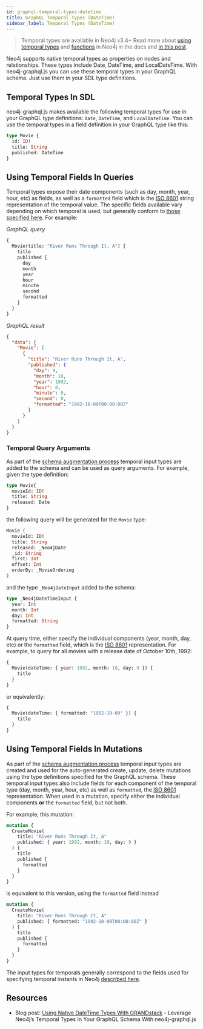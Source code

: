 ```yaml
---
id: graphql-temporal-types-datetime
title: GraphQL Temporal Types (DateTime)
sidebar_label: Temporal Types (DateTime)
---
```


> Temporal types are available in Neo4j v3.4+ Read more about [using temporal types](https://neo4j.com/docs/cypher-manual/current/syntax/temporal/) and [functions](https://neo4j.com/docs/cypher-manual/current/functions/temporal/) in Neo4j in the docs and [in this post](https://www.adamcowley.co.uk/neo4j/temporal-native-dates/).

Neo4j supports native temporal types as properties on nodes and relationships. These types include Date, DateTime, and LocalDateTime. With neo4j-graphql.js you can use these temporal types in your GraphQL schema. Just use them in your SDL type definitions.

## Temporal Types In SDL

neo4j-graphql.js makes available the following temporal types for use in your GraphQL type definitions: `Date`, `DateTime`, and `LocalDateTime`. You can use the temporal types in a field definition in your GraphQL type like this:

```graphql
type Movie {
  id: ID!
  title: String
  published: DateTime
}
```

## Using Temporal Fields In Queries

Temporal types expose their date components (such as day, month, year, hour, etc) as fields, as well as a `formatted` field which is the [ISO 8601](https://en.wikipedia.org/wiki/ISO_8601) string representation of the temporal value. The specific fields available vary depending on which temporal is used, but generally conform to [those specified here](https://neo4j.com/docs/cypher-manual/current/syntax/temporal/). For example:

_GraphQL query_

```graphql
{
  Movie(title: "River Runs Through It, A") {
    title
    published {
      day
      month
      year
      hour
      minute
      second
      formatted
    }
  }
}
```

_GraphQL result_

```json
{
  "data": {
    "Movie": [
      {
        "title": "River Runs Through It, A",
        "published": {
          "day": 9,
          "month": 10,
          "year": 1992,
          "hour": 0,
          "minute": 0,
          "second": 0,
          "formatted": "1992-10-09T00:00:00Z"
        }
      }
    ]
  }
}
```

### Temporal Query Arguments

As part of the [schema augmentation process](graphql-schema-generation-augmentation.mdx) temporal input types are added to the schema and can be used as query arguments. For example, given the type definition:

```graphql
type Movie{
  movieId: ID!
  title: String
  released: Date
}
```

the following query will be generated for the `Movie` type:

```graphql
Movie (
  movieId: ID!
  title: String
  released: _Neo4jDate
  _id: String
  first: Int
  offset: Int
  orderBy: _MovieOrdering
)
```

and the type `_Neo4jDateInput` added to the schema:

```graphql
type _Neo4jDateTimeInput {
  year: Int
  month: Int
  day: Int
  formatted: String
}
```

At query time, either specify the individual components (year, month, day, etc) or the `formatted` field, which is the [ISO 8601](https://en.wikipedia.org/wiki/ISO_8601) representation. For example, to query for all movies with a release date of October 10th, 1992:

```graphql
{
  Movie(dateTime: { year: 1992, month: 10, day: 9 }) {
    title
  }
}
```

or equivalently:

```graphql
{
  Movie(dateTime: { formatted: "1992-10-09" }) {
    title
  }
}
```

## Using Temporal Fields In Mutations

As part of the [schema augmentation process](#schema-augmentation) temporal input types are created and used for the auto-generated create, update, delete mutations using the type definitions specified for the GraphQL schema. These temporal input types also include fields for each component of the temporal type (day, month, year, hour, etc) as well as `formatted`, the [ISO 8601](https://en.wikipedia.org/wiki/ISO_8601) representation. When used in a mutation, specify either the individual components **or** the `formatted` field, but not both.

For example, this mutation:

```graphql
mutation {
  CreateMovie(
    title: "River Runs Through It, A"
    published: { year: 1992, month: 10, day: 9 }
  ) {
    title
    published {
      formatted
    }
  }
}
```

is equivalent to this version, using the `formatted` field instead

```graphql
mutation {
  CreateMovie(
    title: "River Runs Through It, A"
    published: { formatted: "1992-10-09T00:00:00Z" }
  ) {
    title
    published {
      formatted
    }
  }
}
```

The input types for temporals generally correspond to the fields used for specifying temporal instants in Neo4j [described here](https://neo4j.com/docs/cypher-manual/current/syntax/temporal/#cypher-temporal-specifying-temporal-instants).

## Resources

- Blog post: [Using Native DateTime Types With GRANDstack](https://blog.grandstack.io/using-native-datetime-types-with-grandstack-e126728fb2a0) - Leverage Neo4j’s Temporal Types In Your GraphQL Schema With neo4j-graphql.js
